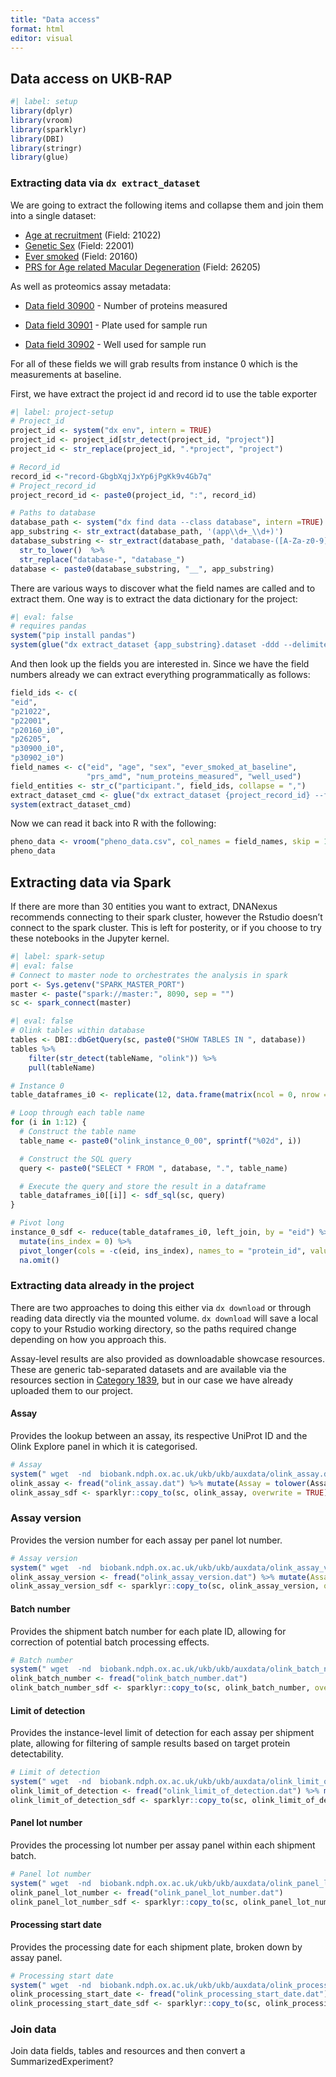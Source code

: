 ```yaml
---
title: "Data access"
format: html
editor: visual
---
```


## Data access on UKB-RAP

```r
#| label: setup
library(dplyr)
library(vroom)
library(sparklyr)
library(DBI)
library(stringr)
library(glue)
```

### Extracting data via `dx extract_dataset`

We are going to extract the following items and collapse them and join them into a single dataset:

-   [Age at recruitment](https://biobank.ndph.ox.ac.uk/ukb/field.cgi?id=21022) (Field: 21022)
-   [Genetic Sex](https://biobank.ndph.ox.ac.uk/ukb/field.cgi?id=22001) (Field: 22001)
-   [Ever smoked](https://biobank.ndph.ox.ac.uk/ukb/field.cgi?id=20160) (Field: 20160)
-   [PRS for Age related Macular Degeneration](https://biobank.ndph.ox.ac.uk/ukb/field.cgi?id=26205) (Field: 26205)

As well as proteomics assay metadata:

-   [Data field 30900](https://biobank.ndph.ox.ac.uk/showcase/field.cgi?id=30900) - Number of proteins measured

-   [Data field 30901](https://biobank.ndph.ox.ac.uk/showcase/field.cgi?id=30901) - Plate used for sample run

-   [Data field 30902](https://biobank.ndph.ox.ac.uk/showcase/field.cgi?id=30902) - Well used for sample run

For all of these fields we will grab results from instance 0 which is the measurements at baseline.

First, we have extract the project id and record id to use the table exporter

```r
#| label: project-setup
# Project_id
project_id <- system("dx env", intern = TRUE)
project_id <- project_id[str_detect(project_id, "project")]
project_id <- str_replace(project_id, ".*project", "project")

# Record_id
record_id <-"record-GbgbXqjJxYp6jPgKk9v4Gb7q" 
# Project_record_id
project_record_id <- paste0(project_id, ":", record_id)

# Paths to database
database_path <- system("dx find data --class database", intern =TRUE)
app_substring <- str_extract(database_path, '(app\\d+_\\d+)')
database_substring <- str_extract(database_path, 'database-([A-Za-z0-9]+)') %>% 
  str_to_lower()  %>% 
  str_replace("database-", "database_")
database <- paste0(database_substring, "__", app_substring)

```

There are various ways to discover what the field names are called and to extract them. One way is to extract the data dictionary for the project:

```r
#| eval: false
# requires pandas
system("pip install pandas")
system(glue("dx extract_dataset {app_substring}.dataset -ddd --delimiter ','"))
```

And then look up the fields you are interested in. Since we have the field numbers already we can extract everything programmatically as follows:

```r
field_ids <- c(
"eid",
"p21022",  
"p22001", 
"p20160_i0",  
"p26205", 
"p30900_i0", 
"p30902_i0")
field_names <- c("eid", "age", "sex", "ever_smoked_at_baseline", 
                 "prs_amd", "num_proteins_measured", "well_used")
field_entities <- str_c("participant.", field_ids, collapse = ",")
extract_dataset_cmd <- glue("dx extract_dataset {project_record_id} --fields  {field_entities} --o 'pheno_data.csv'")
system(extract_dataset_cmd)
```

Now we can read it back into R with the following:

```r
pheno_data <- vroom("pheno_data.csv", col_names = field_names, skip = 1)
pheno_data
```

## Extracting data via Spark

If there are more than 30 entities you want to extract, DNANexus recommends connecting to their spark cluster, however the Rstudio doesn't connect to the spark cluster. This is left for
posterity, or if you choose to try these notebooks in the Jupyter kernel.

```r
#| label: spark-setup
#| eval: false
# Connect to master node to orchestrates the analysis in spark
port <- Sys.getenv("SPARK_MASTER_PORT")
master <- paste("spark://master:", 8090, sep = "")
sc <- spark_connect(master)
```

```r
#| eval: false
# Olink tables within database
tables <- DBI::dbGetQuery(sc, paste0("SHOW TABLES IN ", database))
tables %>%
    filter(str_detect(tableName, "olink")) %>%
    pull(tableName)
```

```r
# Instance 0
table_dataframes_i0 <- replicate(12, data.frame(matrix(ncol = 0, nrow = 0)), simplify = FALSE)

# Loop through each table name
for (i in 1:12) {
  # Construct the table name
  table_name <- paste0("olink_instance_0_00", sprintf("%02d", i))

  # Construct the SQL query
  query <- paste0("SELECT * FROM ", database, ".", table_name)

  # Execute the query and store the result in a dataframe
  table_dataframes_i0[[i]] <- sdf_sql(sc, query)
}

# Pivot long
instance_0_sdf <- reduce(table_dataframes_i0, left_join, by = "eid") %>%
  mutate(ins_index = 0) %>%
  pivot_longer(cols = -c(eid, ins_index), names_to = "protein_id", values_to = "result") %>%
  na.omit()
```

### Extracting data already in the project

There are two approaches to doing this either via
`dx download` or through reading data directly via the mounted volume. `dx download`
will save a local copy to your Rstudio working directory, so the paths required
change depending on how you approach this.

Assay-level results are also provided as downloadable showcase resources. These are generic tab-separated datasets and are available via the resources section in [Category 1839](https://biobank.ndph.ox.ac.uk/showcase/label.cgi?id=1839), but in our case we have already uploaded them to our project.

#### Assay

Provides the lookup between an assay, its respective UniProt ID and the Olink Explore panel in which it is categorised.

``` r
# Assay
system(" wget  -nd  biobank.ndph.ox.ac.uk/ukb/ukb/auxdata/olink_assay.dat")
olink_assay <- fread("olink_assay.dat") %>% mutate(Assay = tolower(Assay))
olink_assay_sdf <- sparklyr::copy_to(sc, olink_assay, overwrite = TRUE)
```

### Assay version

Provides the version number for each assay per panel lot number.

``` r
# Assay version
system(" wget  -nd  biobank.ndph.ox.ac.uk/ukb/ukb/auxdata/olink_assay_version.dat")
olink_assay_version <- fread("olink_assay_version.dat") %>% mutate(Assay = tolower(Assay))
olink_assay_version_sdf <- sparklyr::copy_to(sc, olink_assay_version, overwrite = TRUE)
```

#### Batch number

Provides the shipment batch number for each plate ID, allowing for correction of potential batch processing effects.

``` r
# Batch number
system(" wget  -nd  biobank.ndph.ox.ac.uk/ukb/ukb/auxdata/olink_batch_number.dat")
olink_batch_number <- fread("olink_batch_number.dat")
olink_batch_number_sdf <- sparklyr::copy_to(sc, olink_batch_number, overwrite = TRUE)
```

#### Limit of detection

Provides the instance-level limit of detection for each assay per shipment plate, allowing for filtering of sample results based on target protein detectability.

``` r
# Limit of detection
system(" wget  -nd  biobank.ndph.ox.ac.uk/ukb/ukb/auxdata/olink_limit_of_detection.dat")
olink_limit_of_detection <- fread("olink_limit_of_detection.dat") %>% mutate(Assay = tolower(Assay))
olink_limit_of_detection_sdf <- sparklyr::copy_to(sc, olink_limit_of_detection, overwrite = TRUE)
```

#### Panel lot number

Provides the processing lot number per assay panel within each shipment batch.

``` r
# Panel lot number
system(" wget  -nd  biobank.ndph.ox.ac.uk/ukb/ukb/auxdata/olink_panel_lot_number.dat")
olink_panel_lot_number <- fread("olink_panel_lot_number.dat")
olink_panel_lot_number_sdf <- sparklyr::copy_to(sc, olink_panel_lot_number, overwrite = TRUE)
```

#### Processing start date

Provides the processing date for each shipment plate, broken down by assay panel.

``` r
# Processing start date
system(" wget  -nd  biobank.ndph.ox.ac.uk/ukb/ukb/auxdata/olink_processing_start_date.dat")
olink_processing_start_date <- fread("olink_processing_start_date.dat")
olink_processing_start_date_sdf <- sparklyr::copy_to(sc, olink_processing_start_date, overwrite = TRUE)
```

### Join data

Join data fields, tables and resources and then convert a SummarizedExperiment?
